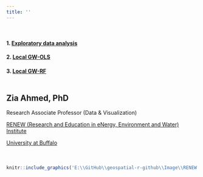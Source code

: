 ---
title: ''
---
<div style="margin-bottom:50px;">
</div>

<div style="margin-bottom:50px;">
</div>




#### 1. [Exploratory data analysis](Exploratory_data_analysis.html)

#### 2. [Local GW-OLS](Local_GW_OLS.html)

#### 3. [Local GW-RF ](Local_GW_RF.html)






<div style="margin-bottom:50px;">
</div>

## **Zia Ahmed, PhD**

Research Associate Professor (Data & Visualization)

[RENEW (Research and Education in eNergy, Environment and Water) Institute](http://www.buffalo.edu/renew.html)

[University at Buffalo](http://www.buffalo.edu/) 

<div style="margin-bottom:50px;">
</div>

```{r echo=FALSE, out.width='40%', fig.align="left"}
knitr::include_graphics('E:\\GitHub\\geospatial-r-github\\Image\\RENEW.png')
```


